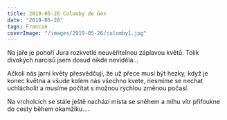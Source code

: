 ```yaml
---
title: 2019-05-26 Colomby de Gex
date: "2019-05-26"
tags: Francie
coverImage: "/images/2019-05-26/colomby1.jpg"
---
```


Na jaře je pohoří Jura rozkvetlé neuvěřitelnou záplavou květů. Tolik divokých narcisů jsem dosud nikde neviděla...

Ačkoli nás jarní květy přesvědčují, že už přece musí být hezky, když je konec května a všude kolem nás všechno kvete, nesmíme se nechat uchlácholit a musíme počítat s možnou rychlou změnou počasí.

Na vrcholcích se stále ještě nachází místa se sněhem a mlhu vítr přifoukne do cesty během okamžiku....

<CustomImage
  src="/images/2019-05-26/colomby1.jpg"
  alt="Colomby de Gex"
  size="horizontalLarge"
/>
<CustomImage
  src="/images/2019-05-26/colomby2.jpg"
  alt="Colomby de Gex"
  size="horizontalLarge"
/>
<CustomImage
  src="/images/2019-05-26/colomby3.jpg"
  alt="Colomby de Gex"
  size="horizontalLarge"
/>
<CustomImage
  src="/images/2019-05-26/colomby4.jpg"
  alt="Colomby de Gex"
  size="horizontalLarge"
/>
<CustomImage
  src="/images/2019-05-26/colomby5.jpg"
  alt="Colomby de Gex"
  size="horizontalLarge"
/>
<CustomImage
  src="/images/2019-05-26/colomby6.jpg"
  alt="Colomby de Gex"
  size="horizontalLarge"
/>
<CustomImage
  src="/images/2019-05-26/colomby7.jpg"
  alt="Colomby de Gex"
  size="horizontalLarge"
/>
<CustomImage
  src="/images/2019-05-26/colomby8.jpg"
  alt="Colomby de Gex"
  size="horizontalLarge"
/>
<CustomImage
  src="/images/2019-05-26/colomby9.jpg"
  alt="Colomby de Gex"
  size="horizontalLarge"
/>
<CustomImage
  src="/images/2019-05-26/colomby10.jpg"
  alt="Colomby de Gex"
  size="horizontalLarge"
/>
<CustomImage
  src="/images/2019-05-26/colomby11.jpg"
  alt="Colomby de Gex"
  size="horizontalLarge"
/>
<CustomImage
  src="/images/2019-05-26/colomby12.jpg"
  alt="Colomby de Gex"
  size="horizontalLarge"
/>
<CustomImage
  src="/images/2019-05-26/colomby13.jpg"
  alt="Colomby de Gex"
  size="horizontalLarge"
/>
<CustomImage
  src="/images/2019-05-26/colomby14.jpg"
  alt="Colomby de Gex"
  size="horizontalLarge"
/>
<CustomImage
  src="/images/2019-05-26/colomby15.jpg"
  alt="Colomby de Gex"
  size="horizontalLarge"
/>
<CustomImage
  src="/images/2019-05-26/colomby16.jpg"
  alt="Colomby de Gex"
  size="horizontalLarge"
/>
<CustomImage
  src="/images/2019-05-26/colomby17.jpg"
  alt="Colomby de Gex"
  size="horizontalLarge"
/>
<CustomImage
  src="/images/2019-05-26/colomby18.jpg"
  alt="Colomby de Gex"
  size="horizontalLarge"
/>
<CustomImage
  src="/images/2019-05-26/colomby19.jpg"
  alt="Colomby de Gex"
  size="horizontalLarge"
/>
<CustomImage
  src="/images/2019-05-26/colomby20.jpg"
  alt="Colomby de Gex"
  size="horizontalLarge"
/>
<CustomImage
  src="/images/2019-05-26/colomby21.jpg"
  alt="Colomby de Gex"
  size="horizontalLarge"
/>
<CustomImage
  src="/images/2019-05-26/colomby22.jpg"
  alt="Colomby de Gex"
  size="horizontalLarge"
/>
<CustomImage
  src="/images/2019-05-26/colomby26.jpg"
  alt="Colomby de Gex"
  size="horizontalLarge"
/>
<CustomImage
  src="/images/2019-05-26/colomby23.jpg"
  alt="Colomby de Gex"
  size="horizontalLarge"
/>
<CustomImage
  src="/images/2019-05-26/colomby24.jpg"
  alt="Colomby de Gex"
  size="horizontalLarge"
/>
<CustomImage
  src="/images/2019-05-26/colomby25.jpg"
  alt="Colomby de Gex"
  size="horizontalLarge"
/>
